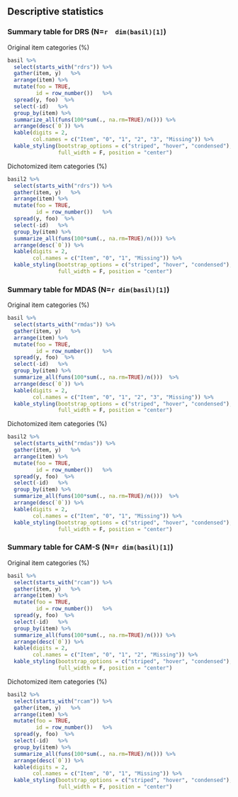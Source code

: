 

## Descriptive statistics

### Summary table for DRS (N=`r  dim(basil)[1]`)

Original item categories (%)
```r
basil %>%
  select(starts_with("rdrs")) %>%
  gather(item, y)   %>%
  arrange(item) %>%
  mutate(foo = TRUE,
         id = row_number())   %>%
  spread(y, foo)  %>%
  select(-id)   %>%
  group_by(item) %>%
  summarize_all(funs(100*sum(., na.rm=TRUE)/n())) %>%
  arrange(desc(`0`)) %>%
  kable(digits = 2, 
        col.names = c("Item", "0", "1", "2", "3", "Missing")) %>%
  kable_styling(bootstrap_options = c("striped", "hover", "condensed"), 
                full_width = F, position = "center")


```

Dichotomized item categories (%)

```r
basil2 %>%
  select(starts_with("rdrs")) %>%
  gather(item, y)   %>%
  arrange(item) %>%
  mutate(foo = TRUE,
         id = row_number())   %>%
  spread(y, foo)  %>%
  select(-id)   %>%
  group_by(item) %>%
  summarize_all(funs(100*sum(., na.rm=TRUE)/n())) %>%
  arrange(desc(`0`)) %>%
  kable(digits = 2, 
        col.names = c("Item", "0", "1", "Missing")) %>%
  kable_styling(bootstrap_options = c("striped", "hover", "condensed"), 
                full_width = F, position = "center")
```

### Summary table for MDAS (N=`r dim(basil)[1]`)
Original item categories (%)

```r
basil %>%
  select(starts_with("rmdas")) %>%
  gather(item, y)   %>%
  arrange(item) %>%
  mutate(foo = TRUE,
         id = row_number())   %>%
  spread(y, foo)  %>%
  select(-id)   %>%
  group_by(item) %>%
  summarize_all(funs(100*sum(., na.rm=TRUE)/n()))  %>%
  arrange(desc(`0`)) %>%
  kable(digits = 2, 
        col.names = c("Item", "0", "1", "2", "3", "Missing")) %>%
  kable_styling(bootstrap_options = c("striped", "hover", "condensed"), 
                full_width = F, position = "center")
```

Dichotomized item categories (%)

```r
basil2 %>%
  select(starts_with("rmdas")) %>%
  gather(item, y)   %>%
  arrange(item) %>%
  mutate(foo = TRUE,
         id = row_number())   %>%
  spread(y, foo)  %>%
  select(-id)   %>%
  group_by(item) %>%
  summarize_all(funs(100*sum(., na.rm=TRUE)/n()))  %>%
  arrange(desc(`0`)) %>%
  kable(digits = 2, 
        col.names = c("Item", "0", "1", "Missing")) %>%
  kable_styling(bootstrap_options = c("striped", "hover", "condensed"), 
                full_width = F, position = "center")
```

### Summary table for CAM-S (N=`r dim(basil)[1]`)
Original item categories (%)

```r
basil %>%
  select(starts_with("rcam")) %>%
  gather(item, y)   %>%
  arrange(item) %>%
  mutate(foo = TRUE,
         id = row_number())   %>%
  spread(y, foo)  %>%
  select(-id)   %>%
  group_by(item) %>%
  summarize_all(funs(100*sum(., na.rm=TRUE)/n())) %>%
  arrange(desc(`0`)) %>%
  kable(digits = 2, 
        col.names = c("Item", "0", "1", "2", "Missing")) %>%
  kable_styling(bootstrap_options = c("striped", "hover", "condensed"), 
                full_width = F, position = "center")
```

Dichotomized item categories (%)

```r
basil2 %>%
  select(starts_with("rcam")) %>%
  gather(item, y)   %>%
  arrange(item) %>%
  mutate(foo = TRUE,
         id = row_number())   %>%
  spread(y, foo)  %>%
  select(-id)   %>%
  group_by(item) %>%
  summarize_all(funs(100*sum(., na.rm=TRUE)/n())) %>%
  arrange(desc(`0`)) %>%
  kable(digits = 2, 
        col.names = c("Item", "0", "1", "Missing")) %>%
  kable_styling(bootstrap_options = c("striped", "hover", "condensed"), 
                full_width = F, position = "center")

```
